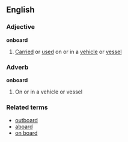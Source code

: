 ==English==
===Adjective===
'''onboard'''
#[[Carried]] or [[used]] on or in a [[vehicle]] or [[vessel]]
===Adverb===
'''onboard'''
#On or in a vehicle or vessel
===Related terms===
*[[outboard]]
*[[aboard]]
*[[on board]]